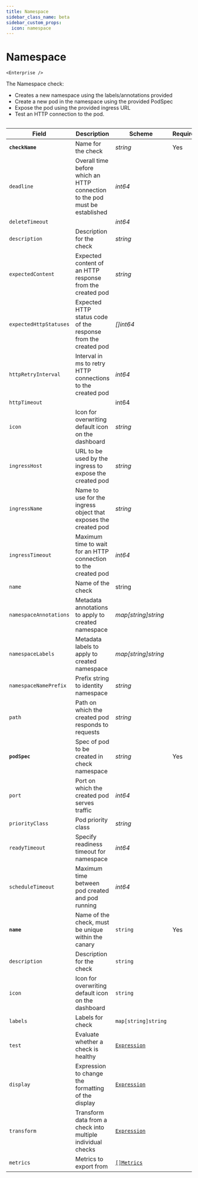 ```yaml
---
title: Namespace
sidebar_class_name: beta
sidebar_custom_props:
  icon: namespace
---
```

# <Icon name="namespace" /> Namespace

    <Enterprise />

The Namespace check:

* Creates a new namespace using the labels/annotations provided
* Create a new pod in the namespace using the provided PodSpec
* Expose the pod using the provided ingress URL
* Test an HTTP connection to the pod.

```yaml title='namespace-check.yaml' file=<rootDir>/modules/canary-checker/fixtures/k8s/slow/namespace_pass.yaml
```

| Field | Description | Scheme | Required |
| ----- | ----------- | ------ | -------- |
| **`checkName`** | Name for the check | *string* | Yes |
| `deadline` | Overall time before which an HTTP connection to the pod must be established | *int64* |  |
| `deleteTimeout` |  | *int64* |  |
| `description` | Description for the check | *string* |  |
| `expectedContent` | Expected content of an HTTP response from the created pod | *string* |  |
| `expectedHttpStatuses` | Expected HTTP status code of the response from the created pod | *\[\]int64* |  |
| `httpRetryInterval` | Interval in ms to retry HTTP connections to the created pod | *int64* |  |
| `httpTimeout` |  | int64 |  |
| `icon` | Icon for overwriting default icon on the dashboard | *string* |  |
| `ingressHost` | URL to be used by the ingress to expose the created pod | *string* |  |
| `ingressName` | Name to use for the ingress object that exposes the created pod | *string* |  |
| `ingressTimeout` | Maximum time to wait for an HTTP connection to the created pod | *int64* |  |
| `name` | Name of the check | string |  |
| `namespaceAnnotations` | Metadata annotations to apply to created namespace | *map[string]string* |  |
| `namespaceLabels` | Metadata labels to apply to created namespace | *map[string]string* |  |
| `namespaceNamePrefix` | Prefix string to identity namespace | *string* |  |
| `path` | Path on which the created pod responds to requests | *string* |  |
| **`podSpec`** | Spec of pod to be created in check namespace | *string* | Yes |
|`port` | Port on which the created pod serves traffic | *int64* |  |
| `priorityClass` | Pod priority class | *string* |  |
| `readyTimeout` | Specify readiness timeout for namespace | *int64* |  |
| `scheduleTimeout` | Maximum time between pod created and pod running | *int64* |  |
| **`name`**    | Name of the check, must be unique within the canary         | `string`                                     | Yes      |
| `description` | Description for the check                                   | `string`                                     |          |
| `icon`        | Icon for overwriting default icon on the dashboard          | `string`                                     |          |
| `labels`      | Labels for check                                            | `map[string]string`                          |          |
| `test`        | Evaluate whether a check is healthy                         | [`Expression`](../concepts/expressions/health-evaluation)  |          |
| `display`     | Expression to change the formatting of the display          | [`Expression`](../concepts/expressions/display-formatting ) |          |
| `transform`   | Transform data from a check into multiple individual checks | [`Expression`](../concepts/expressions/transforms)          |          |
| `metrics`     | Metrics to export from                                      | [`[]Metrics`](../concepts/metrics/custom-metrics)    |          |
